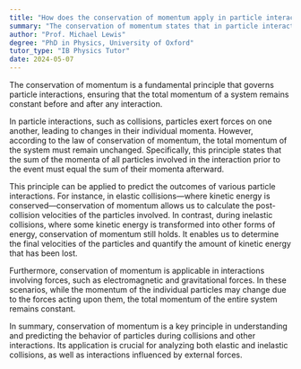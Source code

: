 ```yaml
---
title: "How does the conservation of momentum apply in particle interactions?"
summary: "The conservation of momentum states that in particle interactions, the total momentum remains constant before and after the interaction, highlighting its fundamental role in physics."
author: "Prof. Michael Lewis"
degree: "PhD in Physics, University of Oxford"
tutor_type: "IB Physics Tutor"
date: 2024-05-07
---
```


The conservation of momentum is a fundamental principle that governs particle interactions, ensuring that the total momentum of a system remains constant before and after any interaction.

In particle interactions, such as collisions, particles exert forces on one another, leading to changes in their individual momenta. However, according to the law of conservation of momentum, the total momentum of the system must remain unchanged. Specifically, this principle states that the sum of the momenta of all particles involved in the interaction prior to the event must equal the sum of their momenta afterward.

This principle can be applied to predict the outcomes of various particle interactions. For instance, in elastic collisions—where kinetic energy is conserved—conservation of momentum allows us to calculate the post-collision velocities of the particles involved. In contrast, during inelastic collisions, where some kinetic energy is transformed into other forms of energy, conservation of momentum still holds. It enables us to determine the final velocities of the particles and quantify the amount of kinetic energy that has been lost.

Furthermore, conservation of momentum is applicable in interactions involving forces, such as electromagnetic and gravitational forces. In these scenarios, while the momentum of the individual particles may change due to the forces acting upon them, the total momentum of the entire system remains constant.

In summary, conservation of momentum is a key principle in understanding and predicting the behavior of particles during collisions and other interactions. Its application is crucial for analyzing both elastic and inelastic collisions, as well as interactions influenced by external forces.
    